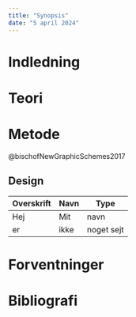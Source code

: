 ```yaml
---
title: "Synopsis"
date: "5 april 2024"
---
```


# Indledning

# Teori

# Metode

@bischofNewGraphicSchemes2017

## Design

| Overskrift | Navn | Type |
| --- | --- | --- |
| Hej| Mit | navn |
| er | ikke | noget sejt|

# Forventninger

# Bibliografi

::: {#refs}
:::